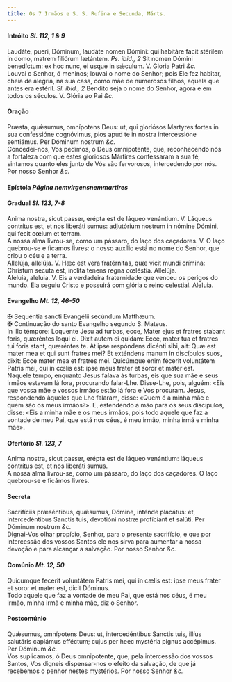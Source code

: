 ```yaml
---
title: Os 7 Irmãos e S. S. Rufina e Secunda, Márts.
---
```


<h4 class="text-center">
  Intróito <em>Sl. 112, 1 & 9</em>
</h4>
<div class="grid grid-cols-2 gap-5">
  <div class="col-6 dropcaps text-justify">
    Laudáte, pueri, Dóminum, laudáte nomen Dómini: qui habitáre facit stérilem
    in domo, matrem filiórum lætántem. <em>Ps. ibid., 2</em> Sit nomen Dómini
    benedíctum: ex hoc nunc, ei usque in sǽculum. V. Gloria Patri <em>&c.</em>
  </div>
  <div class="col-6 dropcaps text-justify">
    Louvai o Senhor, ó meninos; louvai o nome do Senhor; pois Ele fez habitar,
    cheia de alegria, na sua casa, como mãe de numerosos filhos, aquela que
    antes era estéril. <em>Sl. ibid., 2</em> Bendito seja o nome do Senhor,
    agora e em todos os séculos. V. Glória ao Pai <em>&c.</em>
  </div>
</div>

<h4 class="text-center">Oração</h4>
<div class="grid grid-cols-2 gap-5">
  <div class="col-6 dropcaps text-justify">
    Præsta, quǽsumus, omnípotens Deus: ut, qui gloriósos Martyres fortes in sua
    confessióne cognóvimus, pios apud te in nostra intercessióne sentiámus. Per
    Dóminum nostrum <em>&c.</em>
  </div>
  <div class="col-6 dropcaps text-justify">
    Concedei-nos, Vos pedimos, ó Deus omnipotente, que, reconhecendo nós a
    fortaleza com que estes gloriosos Mártires confessaram a sua fé, sintamos
    quanto eles junto de Vós são fervorosos, intercedendo por nós. Por nosso
    Senhor <em>&c.</em>
  </div>
</div>

<h4 class="text-center">
  Epístola <em>Página nemvirgensnemmartires</em>
</h4>

<h4 class="text-center">
  Gradual <em>Sl. 123, 7-8</em>
</h4>
<div class="grid grid-cols-2 gap-5">
  <div class="col-6 dropcaps text-justify">
    Anima nostra, sicut passer, erépta est de láqueo venántium. V. Láqueus
    contrítus est, et nos liberáti sumus: adjutórium nostrum in nómine Dómini,
    qui fecit cœlum et terram.
  </div>
  <div class="col-6 dropcaps text-justify">
    A nossa alma livrou-se, como um pássaro, do laço dos caçadores. V. O laço
    quebrou-se e ficamos livres: o nosso auxílio está no nome do Senhor, que
    criou o céu e a terra.
  </div>
  <div class="col-6 text-justify">
    Allelúja, allelúja. V. Hæc est vera fratérnitas, quæ vicit mundi crímina:
    Christum secuta est, ínclita tenens regna cœléstia. Allelúja.
  </div>
  <div class="col-6 text-justify">
    Aleluia, aleluia. V. Eis a verdadeira fraternidade que venceu os perigos do
    mundo. Ela seguiu Cristo e possuirá com glória o reino celestial. Aleluia.
  </div>
</div>

<h4 class="text-center">
  Evangelho <em>Mt. 12, 46-50</em>
</h4>
<div class="grid grid-cols-2 gap-5">
  <div class="col-6 text-justify">
    <span class="text-danger">&#10016;</span> Sequéntia sancti Evangélii
    secúndum Matthǽum.
  </div>
  <div class="col-6 text-justify">
    <span class="text-danger">&#10016;</span> Continuação do santo Evangelho
    segundo S. Mateus.
  </div>
  <div class="col-6 dropcaps text-justify">
    In illo témpore: Loquente Jesu ad turbas, ecce, Mater ejus et fratres
    stabant foris, quæréntes loqui ei. Dixit autem ei quidam: Ecce, mater tua et
    fratres tui foris stant, quæréntes te. At ipse respóndens dicénti sibi, ait:
    Quæ est mater mea et qui sunt fratres mei? Et exténdens manum in discípulos
    suos, dixit: Ecce mater mea et fratres mei. Quicúmque enim fécerit
    voluntátem Patris mei, qui in cœlis est: ipse meus frater et soror et mater
    est.
  </div>
  <div class="col-6 dropcaps text-justify">
    Naquele tempo, enquanto Jesus falava às turbas, eis que sua mãe e seus
    irmãos estavam lá fora, procurando falar-Lhe. Disse-Lhe, pois, alguém: «Eis
    que vossa mãe e vossos irmãos estão lá fora e Vos procuram. Jesus,
    respondendo àqueles que Lhe falaram, disse: «Quem é a minha mãe e quem são
    os meus irmãos?». E, estendendo a mão para os seus discípulos, disse: «Eis a
    minha mãe e os meus irmãos, pois todo aquele que faz a vontade de meu Pai,
    que está nos céus, é meu irmão, minha irmã e minha mãe».
  </div>
</div>

<h4 class="text-center">
  Ofertório <em>Sl. 123, 7</em>
</h4>
<div class="grid grid-cols-2 gap-5">
  <div class="col-6 dropcaps text-justify">
    Anima nostra, sicut passer, erépta est de láqueo venántium: láqueus
    contrítus est, et nos liberáti sumus.
  </div>
  <div class="col-6 dropcaps text-justify">
    A nossa alma livrou-se, como um pássaro, do laço dos caçadores. O laço
    quebrou-se e ficámos livres.
  </div>
</div>

<h4 class="text-center">Secreta</h4>
<div class="grid grid-cols-2 gap-5">
  <div class="col-6 dropcaps text-justify">
    Sacrifíciis præséntibus, quǽsumus, Dómine, inténde placátus: et,
    intercedéntibus Sanctis tuis, devotióni nostræ profíciant et salúti. Per
    Dóminum nostrum <em>&c.</em>
  </div>
  <div class="col-6 dropcaps text-justify">
    Dignai-Vos olhar propício, Senhor, para o presente sacrifício, e que por
    intercessão dos vossos Santos ele nos sirva para aumentar a nossa devoção e
    para alcançar a salvação. Por nosso Senhor <em>&c.</em>
  </div>
</div>

<h4 class="text-center">
  Comúnio <em>Mt. 12, 50</em>
</h4>
<div class="grid grid-cols-2 gap-5">
  <div class="col-6 dropcaps text-justify">
    Quicumque fecerit voluntátem Patris mei, qui in cælis est: ipse meus frater
    et soror et mater est, dicit Dóminus.
  </div>
  <div class="col-6 dropcaps text-justify">
    Todo aquele que faz a vontade de meu Pai, que está nos céus, é meu irmão,
    minha irmã e minha mãe, diz o Senhor.
  </div>
</div>

<h4 class="text-center">Postcomúnio</h4>
<div class="grid grid-cols-2 gap-5">
  <div class="col-6 dropcaps text-justify">
    Quǽsumus, omnípotens Deus: ut, intercedéntibus Sanctis tuis, illíus
    salutáris capiámus efféctum; cujus per heec mystéria pignus accépimus. Per
    Dóminum <em>&c.</em>
  </div>
  <div class="col-6 dropcaps text-justify">
    Vos suplicamos, ó Deus omnipotente, que, pela intercessão dos vossos Santos,
    Vos digneis dispensar-nos o efeito da salvação, de que já recebemos o penhor
    nestes mystérios. Por nosso Senhor <em>&c.</em>
  </div>
</div>
